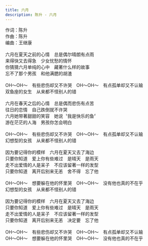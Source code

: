 ```yaml
---
title: 六月
description: 陈升 - 六月
---
```


作词：陈升<br />作曲：陈升<br />编曲：王继康<br /><br />六月在夏天之前的心情　总是偶尔晴朗有点雨<br />来得快又去得急　少女忧愁的情怀<br />你猜猜六月单纯的心中　藏著什么样的故事<br />忘不了那个男孩　和他满腮的胡渣<br /><br />OH～OH～　有些悲伤却又不许哭　OH～OH～　有点孤单却又不认输<br />双鱼座的女生　从来都不怪别人的错<br /><br />六月在春天之后的心情　总是偶而悲伤有点苦<br />往日的恋情　自己跌倒就不许哭<br />六月她带著甜甜的笑容　她说〝我是快乐的鱼〞<br />游在茫茫的人海　男孩你怎会明白<br /><br />OH～OH～　有些悲伤却又不许哭　OH～OH～　有点孤单却又不认输<br />幻想型的女孩　从来都不怪别人的错<br /><br />因为要记得你的模样　六月在夏天又去了海边<br />只要你知道　爱上你有些难过　是晴天　是雨天<br />走不出爱情的人是呆子　不应该留著一样的发型<br />只要你知道　离开后别来无恙　舍不得　忘了他<br /><br />OH～OH～　想要躲在他的怀里哭　OH～OH～　没有他也真的不在乎<br />幻想型的女孩　从来都不怪别人的错<br /><br />因为要记得你的模样　六月在夏天又去了海边<br />只要你知道　爱上你有些难过　是晴天　是雨天<br />走不出爱情的人是呆子　不应该留著一样的发型<br />只要你知道　离开后别来无恙　决定要　忘了他<br /><br />OH～OH～　有些悲伤却又不许哭　OH～OH～　有点孤单却又不认输<br />OH～OH～　想要躲在他的怀里哭　OH～OH～　没有他也真的不在乎